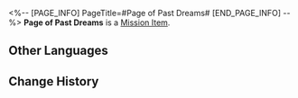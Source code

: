 <%-- [PAGE_INFO]
PageTitle=#Page of Past Dreams#
[END_PAGE_INFO] --%>
{{Item Infobox
|id          = 140501
|image       = Item Page of Past Dreams.png
|type        = Mission Item
|invCategory = Missions
|rarity      = 3
|effect      = 
|description = A boy's graffiti. The strokes are immature, yet time has not worn down the imagery of old dreams even a bit.<br />His faithful companion has put in a lot of effort for this.
}}
'''Page of Past Dreams''' is a [[Mission Item]].

==Other Languages==
{{Other Languages
|en   = Page of Past Dreams
|zhs  = 一页旧梦
|zht  = 一頁舊夢
|ja   = 1ページの古き夢
|ko   = 옛꿈의 한 페이지
|es   = Página de viejos sueños
|fr   = Page des rêves passés
|ru   = Страница старых мечт
|th   = ความฝันในวันวาน
|vi   = Một Trang Giấc Mơ Xưa
|de   = Eine Seite alter Träume
|id   = Selembar Mimpi Lama
|pt   = Página dos Sonhos Antigos
}}

==Change History==
{{Change History|2.3}}